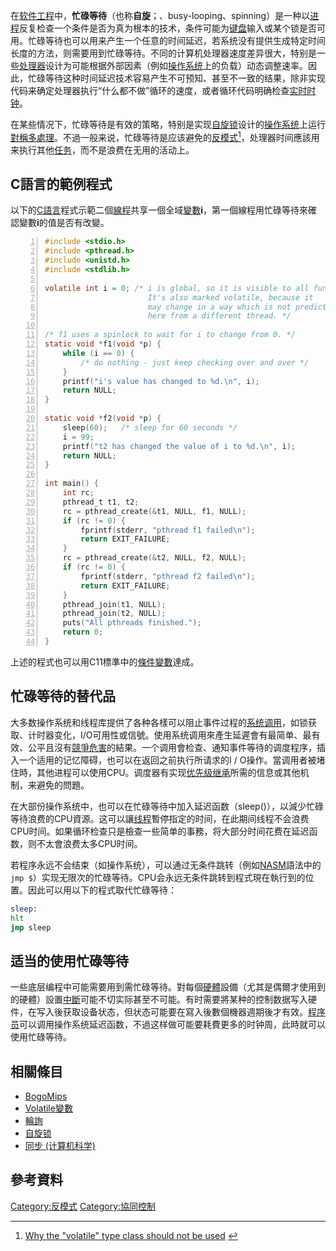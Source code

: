{{NoteTA
|G1=IT
}}
{{refimprove|time=2014-12-01T16:37:41+00:00}}
{{expert|time=2014-11-28T16:13:27+00:00}}
在[[软件工程|软件工程]]中，'''忙碌等待'''（也称'''自旋'''；{{lang-en|Busy waiting}}、busy-looping、spinning）是一种以[[进程|进程]]反复检查一个条件是否为真为根本的技术，条件可能为[[键盘|键盘]]输入或某个锁是否可用。忙碌等待也可以用来产生一个任意的时间延迟，若系统没有提供生成特定时间长度的方法，则需要用到忙碌等待。不同的计算机处理器速度差异很大，特别是一些[[中央处理器|处理器]]设计为可能根据外部因素（例如[[操作系统|操作系统]]上的负载）动态调整速率。因此，忙碌等待这种时间延迟技术容易产生不可预知、甚至不一致的结果，除非实现代码来确定处理器执行“什么都不做”循环的速度，或者循环代码明确检查[[实时时钟|实时时钟]]。

在某些情况下，忙碌等待是有效的策略，特别是实现[[自旋锁|自旋锁]]设计的[[操作系统|操作系统]]上运行[[對稱多處理|對稱多處理]]。不過一般来说，忙碌等待是应该避免的[[反模式|反模式]]<ref>[http://www.kernel.org/doc/Documentation/volatile-considered-harmful.txt Why the "volatile" type class should not be used] {{webarchive|url=https://web.archive.org/web/20131102214310/https://www.kernel.org/doc/Documentation/volatile-considered-harmful.txt |date=2013-11-02 }}</ref>，处理器时间應該用来执行其他[[任务|任务]]，而不是浪费在无用的活动上。

{{fact|对于[[多核CPU|多核CPU]]，忙碌等待的优点是不切换[[线程|线程]]，避免了由此付出的代价。因此一些[[多线程|多线程]]同步机制不使用切换到[[内核态|内核态]]的同步对象，而是以用户态的自旋锁或其衍生机制（如轻型[[读写锁|读写锁]]）来做同步，付出的时间复杂度相差3个数量级。忙碌等待可使用一些机制来降低CPU功耗，如Windows系统中调用YieldProcessor，实际上是调用了[[SIMD|SIMD]]指令_mm_pause。}}
==C語言的範例程式==
以下的[[C語言|C語言]]程式示範二個[[線程|線程]]共享一個全域[[變數|變數]]'''i'''，第一個線程用忙碌等待來確認變數'''i'''的值是否有改變。
<syntaxhighlight lang="c" line="1">
#include <stdio.h>
#include <pthread.h>
#include <unistd.h>
#include <stdlib.h>

volatile int i = 0; /* i is global, so it is visible to all functions.
                       It's also marked volatile, because it
                       may change in a way which is not predictable by the compiler,
                       here from a different thread. */

/* f1 uses a spinlock to wait for i to change from 0. */
static void *f1(void *p) {
    while (i == 0) {
        /* do nothing - just keep checking over and over */
    }
    printf("i's value has changed to %d.\n", i);
    return NULL;
}

static void *f2(void *p) {
    sleep(60);   /* sleep for 60 seconds */
    i = 99;
    printf("t2 has changed the value of i to %d.\n", i);
    return NULL;
}

int main() {
    int rc;
    pthread_t t1, t2;
    rc = pthread_create(&t1, NULL, f1, NULL);
    if (rc != 0) {
        fprintf(stderr, "pthread f1 failed\n");
        return EXIT_FAILURE;
    }
    rc = pthread_create(&t2, NULL, f2, NULL);
    if (rc != 0) {
        fprintf(stderr, "pthread f2 failed\n");
        return EXIT_FAILURE;
    }
    pthread_join(t1, NULL);
    pthread_join(t2, NULL);
    puts("All pthreads finished.");
    return 0;
}
</syntaxhighlight>
上述的程式也可以用C11標準中的[[監視器_(程序同步化)#條件變數|條件變數]]達成。

==忙碌等待的替代品==
大多数操作系统和线程库提供了各种各樣可以阻止事件过程的[[系统调用|系统调用]]，如锁获取、计时器变化，I/O可用性或信號。使用系统调用來產生延遲會有最简单、最有效、公平且沒有[[競爭危害|競爭危害]]的結果。一个调用會检查、通知事件等待的调度程序，插入一个适用的记忆障碍，也可以在返回之前执行所请求的I / O操作。當调用者被堵住時，其他进程可以使用CPU。调度器有实现[[优先级继承|优先级继承]]所需的信息或其他机制，来避免{{link-en|资源衰竭|Resource starvation}}的問題。<!--以下的尚未check-->

在大部份操作系统中，也可以在忙碌等待中加入延迟函数（sleep()），以減少忙碌等待浪费的CPU資源。这可以讓[[线程|线程]]暫停指定的时间，在此期间线程不会浪费CPU时间。如果循环检查只是檢查一些简单的事務，将大部分时间花费在延迟函数，则不太會浪费太多CPU时间。

若程序永远不会结束（如操作系统），可以通过无条件跳转（例如[[Netwide_Assembler|NASM]]語法中的<tt>jmp $</tt>）实现无限次的忙碌等待。CPU会永远无条件跳转到程式現在執行到的位置。因此可以用以下的程式取代忙碌等待：

<syntaxhighlight lang="asm">
sleep:
hlt
jmp sleep
</syntaxhighlight>

==适当的使用忙碌等待==
一些底层编程中可能需要用到需忙碌等待。對每個[[硬體|硬體]]設備（尤其是偶爾才使用到的硬體）設置[[中斷|中斷]]可能不切实际甚至不可能。有时需要將某种的控制数据写入硬件，在写入後获取设备状态，但状态可能要在寫入後數個機器週期後才有效。[[程序员|程序员]]可以调用操作系统延迟函数，不過这样做可能要耗費更多的时钟周，此時就可以使用忙碌等待。
==相關條目==
*[[BogoMips|BogoMips]]
*[[Volatile變數|Volatile變數]]
*[[輪詢|輪詢]]
*[[自旋锁|自旋锁]]
*[[同步_(计算机科学)|同步 (计算机科学)]]

==參考資料==
{{reflist}}

[[Category:反模式|Category:反模式]]
[[Category:協同控制|Category:協同控制]]